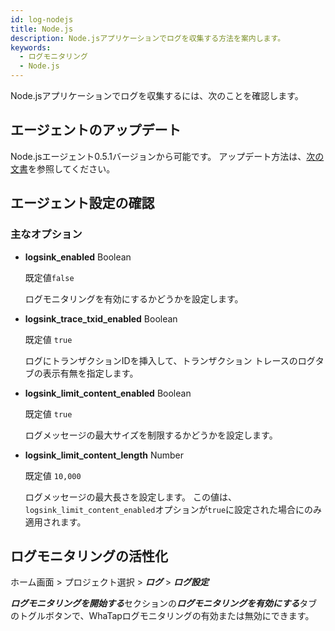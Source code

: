 ```yaml
---
id: log-nodejs
title: Node.js
description: Node.jsアプリケーションでログを収集する方法を案内します。
keywords:
  - ログモニタリング
  - Node.js
---
```


Node.jsアプリケーションでログを収集するには、次のことを確認します。

## エージェントのアップデート

Node.jsエージェント0.5.1バージョンから可能です。 アップデート方法は、[次の文書](../nodejs/agent-manage)を参照してください。

## エージェント設定の確認


<Logagentcheck />

### 主なオプション

- **logsink_enabled** <span class='type'>Boolean</span> 

  既定値`false`

  ログモニタリングを有効にするかどうかを設定します。 

- **logsink_trace_txid_enabled** <span class='type'>Boolean</span> 

  既定値 `true` 

  ログにトランザクションIDを挿入して、トランザクション トレースのログタブの表示有無を指定します。

- **logsink_limit_content_enabled** <span class='type'>Boolean</span> 

  既定値 `true` 

  ログメッセージの最大サイズを制限するかどうかを設定します。

- **logsink_limit_content_length** <span class='type'>Number</span> 

  既定値 `10,000` 

  ログメッセージの最大長さを設定します。 この値は、`logsink_limit_content_enabled`オプションが`true`に設定された場合にのみ適用されます。

## ログモニタリングの活性化

ホーム画面 > プロジェクト選択 > ***ログ*** > ***ログ設定***

***ログモニタリングを開始する***セクションの***ログモニタリングを有効にする***タブのトグルボタンで、WhaTapログモニタリングの有効または無効にできます。 


<Logjavastart />


<Logactivenote />
